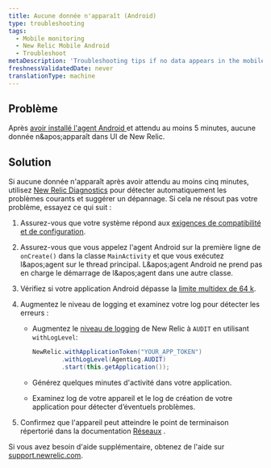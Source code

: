 ```yaml
---
title: Aucune donnée n'apparaît (Android)
type: troubleshooting
tags:
  - Mobile monitoring
  - New Relic Mobile Android
  - Troubleshoot
metaDescription: 'Troubleshooting tips if no data appears in the mobile monitoring UI after you install, configure, and generate traffic for your Android app.'
freshnessValidatedDate: never
translationType: machine
---
```


## Problème

Après [avoir installé l&apos;agent Android ](/docs/mobile-monitoring/new-relic-mobile-android/install-configure/install-android-apps-gradle-android-studio)et attendu au moins 5 minutes, aucune donnée n&amp;apos;apparaît dans UI de New Relic.

## Solution

Si aucune donnée n&apos;apparaît après avoir attendu au moins cinq minutes, utilisez [New Relic Diagnostics](/docs/agents/manage-apm-agents/troubleshooting/new-relic-diagnostics) pour détecter automatiquement les problèmes courants et suggérer un dépannage. Si cela ne résout pas votre problème, essayez ce qui suit :

1. Assurez-vous que votre système répond aux [exigences de compatibilité et de configuration](/docs/mobile-monitoring/new-relic-mobile-android/get-started/new-relic-android-compatibility-requirements).

2. Assurez-vous que vous appelez l&apos;agent Android sur la première ligne de `onCreate()` dans la classe `MainActivity` et que vous exécutez l&amp;apos;agent sur le thread principal. L&amp;apos;agent Android ne prend pas en charge le démarrage de l&amp;apos;agent dans une autre classe.

3. Vérifiez si votre application Android dépasse la [limite multidex de 64 k](/docs/mobile-monitoring/new-relic-mobile-android/troubleshoot/android-app-exceeds-64k-multidex-limit).

4. Augmentez le niveau de logging et examinez votre log pour détecter les erreurs :

   * Augmentez le [niveau de logging](/docs/mobile-monitoring/new-relic-mobile-android/api-guides/android-agent-configuration-feature-flags#log-level) de New Relic à `AUDIT` en utilisant `withLogLevel`:

     ```java
     NewRelic.withApplicationToken("YOUR_APP_TOKEN")
             .withLogLevel(AgentLog.AUDIT)
             .start(this.getApplication());
     ```

   * Générez quelques minutes d&apos;activité dans votre application.

   * Examinez log de votre appareil et le log de création de votre application pour détecter d’éventuels problèmes.

5. Confirmez que l&apos;appareil peut atteindre le point de terminaison <InlinePopover type="mobile" />répertorié dans la documentation [Réseaux](/docs/using-new-relic/cross-product-functions/install-configure/networks) .

Si vous avez besoin d&apos;aide supplémentaire, obtenez de l&apos;aide sur [support.newrelic.com](https://support.newrelic.com).